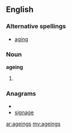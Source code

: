 ==English==
===Alternative spellings===
*[[aging]]

===Noun===
'''ageing'''
#{{British}} {{plural of|[[ageing]]}}

===Anagrams===
* {{alphagram|aeggins}}
* [[signage#English|signage]]

[[ar:ageings]]
[[my:ageings]]